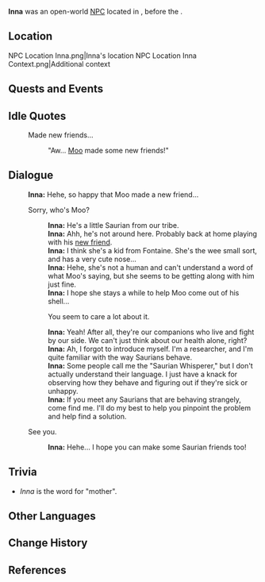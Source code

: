 {{Meta
<!-- Remove this template after adding the missing info -->
|missing_NPC_profile  = yes
}}
{{Character Infobox
|type             = Open-World NPC
|image            = NPC Inna.png
|realname         = 
|deceased         = Died at some point between [[The Surging Darkness]] and [[Despair Engulfs the Heavens]]<ref>{{Ref/NPC|Coa|s=3}}</ref>
|region           = Natlan
|location         = Natlan
|affiliation      = People of the Springs
|title            = 

|ancestry         = <!-- Clan/family -->
|father           = 
|mother           = 
|spouse           = 
|sibling          = 
|child            = 
|relative         = 

|voiceEN          = 
|voiceCN          = 
|voiceJP          = 
|voiceKR          = 
|dialoguereward   = 
}}
'''Inna''' was an open-world [[NPC]] located in {{Location|Stadium of the Sacred Flame}}, before the {{Quest|A Fuel Named "Fate"}}.

==Location==
<gallery>
NPC Location Inna.png|Inna's location
NPC Location Inna Context.png|Additional context
</gallery>
<!--
==Profile==
Detailed story/lore information goes here.
''(To be added.)''

===Appearance===
Keep appearance section short and concise. Limit to 2 paragraphs with 3-4 sentences each.
''(To be added.)''
-->
==Quests and Events==
{{Quests and Events}}

==Idle Quotes==
{{Dialogue Start}}
: {{DIcon|Idle}} Made new friends...
:: {{A|VO Inna 01.ogg}} "Aw... [[Moo]] made some new friends!"
{{Dialogue End}}

==Dialogue==
{{Dialogue Start}}
:'''Inna:''' Hehe, so happy that Moo made a new friend...
:{{DIcon}} Sorry, who's Moo?
::'''Inna:''' He's a little Saurian from our tribe.
::'''Inna:''' Ahh, he's not around here. Probably back at home playing with his [[Manaia|new friend]].
::'''Inna:''' I think she's a kid from Fontaine. She's the wee small sort, and has a very cute nose...
::'''Inna:''' Hehe, she's not a human and can't understand a word of what Moo's saying, but she seems to be getting along with him just fine.
::'''Inna:''' I hope she stays a while to help Moo come out of his shell...
::{{DIcon}} You seem to care a lot about it.
::'''Inna:''' Yeah! After all, they're our companions who live and fight by our side. We can't just think about our health alone, right?
::'''Inna:''' Ah, I forgot to introduce myself. I'm a researcher, and I'm quite familiar with the way Saurians behave.
::'''Inna:''' Some people call me the "Saurian Whisperer," but I don't actually understand their language. I just have a knack for observing how they behave and figuring out if they're sick or unhappy.
::'''Inna:''' If you meet any Saurians that are behaving strangely, come find me. I'll do my best to help you pinpoint the problem and help find a solution.
:{{DIcon}} See you.
::'''Inna:''' Hehe... I hope you can make some Saurian friends too!
{{Dialogue End}}
<!--
==Event Dialogue==
===Event Name===
{{Dialogue Start}}
:'''Inna:'''
{{Dialogue End}}
-->
==Trivia==
* ''Inna'' is the {{w|Tamasheq language|Tamasheq}} word for "mother".

==Other Languages==
{{Other Languages|default_hidden=1
|en      = Inna
|zhs     = 因娜
|zhs_rm  = Yīn'nà
|zht     = 因娜
|zht_rm  = Yīn'nà
|ja      = インナ
|ko      = 인나
|es      = Inna
|fr      = Inna
|ru      = Инна
|th      = Inna
|vi      = Inna
|de      = Inna
|id      = Inna
|pt      = Inna
|tr      = Inna
|it      = Inna
}}

==Change History==
{{Change History|5.0}}

==References==
{{Reflist}}